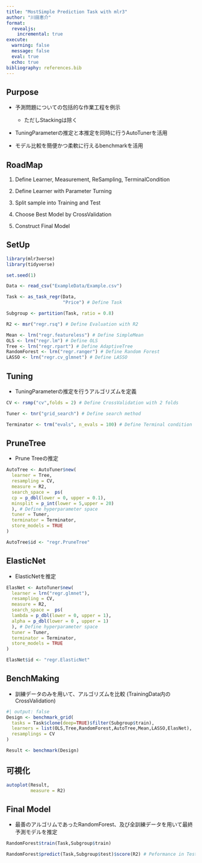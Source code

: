 ```yaml
---
title: "MostSimple Prediction Task with mlr3"
author: "川田恵介"
format:
  revealjs:
    incremental: true
execute: 
  warning: false
  message: false
  eval: true
  echo: true
bibliography: references.bib
---
```


## Purpose

- 予測問題についての包括的な作業工程を例示

    - ただしStackingは除く
    
- TuningParameterの推定と本推定を同時に行うAutoTunerを活用

- モデル比較を簡便かつ柔軟に行えるbenchmarkを活用
    
## RoadMap

1. Define Learner, Measurement, ReSampling, TerminalCondition

2. Define Learner with Parameter Turning

3. Split sample into Training and Test

4. Choose Best Model by CrossValidation

5. Construct Final Model

## SetUp

```r
library(mlr3verse)
library(tidyverse)

set.seed(1)

Data <- read_csv("ExampleData/Example.csv")

Task <- as_task_regr(Data,
                     "Price") # Define Task

Subgroup <- partition(Task, ratio = 0.8)

R2 <- msr("regr.rsq") # Define Evaluation with R2

Mean <- lrn("regr.featureless") # Define SimpleMean
OLS <- lrn("regr.lm") # Define OLS
Tree <- lrn("regr.rpart") # Define AdaptiveTree
RandomForest <- lrn("regr.ranger") # Define Random Forest
LASSO <- lrn("regr.cv_glmnet") # Define LASSO

```

## Tuning 

- TuningParameterの推定を行うアルゴリズムを定義

```r
CV <- rsmp("cv",folds = 2) # Define CrossValidation with 2 folds

Tuner <- tnr("grid_search") # Define search method

Terminator <- trm("evals", n_evals = 100) # Define Terminal condition
```

## PruneTree

- Prune Treeの推定

```r
AutoTree <- AutoTuner$new(
  learner = Tree,
  resampling = CV,
  measure = R2,
  search_space =  ps(
  cp = p_dbl(lower = 0, upper = 0.1),
  minsplit = p_int(lower = 5,upper = 20)
  ), # Define hyperparameter space
  tuner = Tuner,
  terminator = Terminator,
  store_models = TRUE
)

AutoTree$id <- "regr.PruneTree"
```

## ElasticNet

- ElasticNetを推定

```r
ElasNet <- AutoTuner$new(
  learner = lrn("regr.glmnet"),
  resampling = CV,
  measure = R2,
  search_space =  ps(
  lambda = p_dbl(lower = 0, upper = 1),
  alpha = p_dbl(lower = 0 , upper = 1)
  ), # Define hyperparameter space
  tuner = Tuner,
  terminator = Terminator,
  store_models = TRUE
)

ElasNet$id <- "regr.ElasticNet"
```

## BenchMaking

- 訓練データのみを用いて、アルゴリズムを比較 (TrainingData内のCrossValidation)

```r
#| output: false
Design <- benchmark_grid(
  tasks = Task$clone(deep=TRUE)$filter(Subgroup$train),
  learners = list(OLS,Tree,RandomForest,AutoTree,Mean,LASSO,ElasNet),
  resamplings = CV
)

Result <- benchmark(Design)
```

## 可視化

```r
autoplot(Result,
         measure = R2)
```


## Final Model

- 最善のアルゴリムであったRandomForest、及び全訓練データを用いて最終予測モデルを推定

```r
RandomForest$train(Task,Subgroup$train)

RandomForest$predict(Task,Subgroup$test)$score(R2) # Peformance in TestData
```

